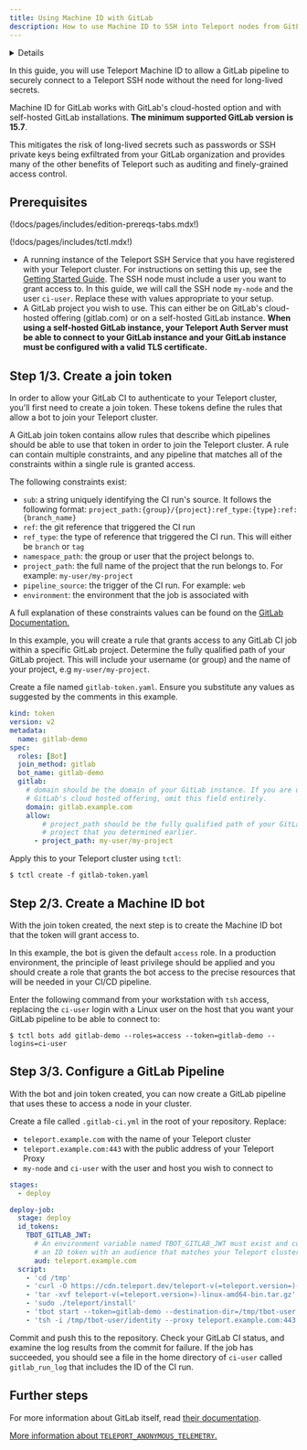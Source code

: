 ```yaml
---
title: Using Machine ID with GitLab
description: How to use Machine ID to SSH into Teleport nodes from GitLab CI
---
```


<Details
  title="Version warning"
  opened={true}
  scope={["oss", "enterprise"]}
  scopeOnly={true}
  min="12.2"
>
  Machine ID for GitLab is available starting from Teleport `v12.2`.
</Details>

In this guide, you will use Teleport Machine ID to allow a GitLab pipeline to
securely connect to a Teleport SSH node without the need for long-lived secrets.

Machine ID for GitLab works with GitLab's cloud-hosted option and with
self-hosted GitLab installations. **The minimum supported GitLab version is
15.7**.

This mitigates the risk of long-lived secrets such as passwords or SSH private
keys being exfiltrated from your GitLab organization and provides many of
the other benefits of Teleport such as auditing and finely-grained access
control.

## Prerequisites

(!docs/pages/includes/edition-prereqs-tabs.mdx!)

(!docs/pages/includes/tctl.mdx!)

- A running instance of the Teleport SSH Service that you have registered with
your Teleport cluster. For instructions on setting this up, see the
[Getting Started Guide](../../server-access/introduction.mdx). The SSH node must
include a user you want to grant access to. In this guide, we will call the SSH
node `my-node` and the user `ci-user`. Replace these with values appropriate to
your setup.
- A GitLab project you wish to use. This can either be on GitLab's cloud-hosted
offering (gitlab.com) or on a self-hosted GitLab instance. **When using a
self-hosted GitLab instance, your Teleport Auth Server must be able to connect
to your GitLab instance and your GitLab instance must be configured with a valid
TLS certificate.**

## Step 1/3. Create a join token

In order to allow your GitLab CI to authenticate to your Teleport cluster,
you'll first need to create a join token. These tokens define the rules that
allow a bot to join your Teleport cluster.

A GitLab join token contains allow rules that describe which pipelines should
be able to use that token in order to join the Teleport cluster. A rule can
contain multiple constraints, and any pipeline that matches all of the
constraints within a single rule is granted access.

The following constraints exist:
- `sub`: a string uniquely identifying the CI run's source. It follows the
  following format:
  `project_path:{group}/{project}:ref_type:{type}:ref:{branch_name}`
- `ref`: the git reference that triggered the CI run
- `ref_type`: the type of reference that triggered the CI run. This will either
  be `branch` or `tag`
- `namespace_path`: the group or user that the project belongs to.
- `project_path`: the full name of the project that the run belongs to. For
example: `my-user/my-project`
- `pipeline_source`: the trigger of the CI run. For example: `web`
- `environment`: the environment that the job is associated with

A full explanation of these constraints values can be found on the [GitLab
Documentation.](https://docs.gitlab.com/ee/ci/secrets/id_token_authentication.html#token-payload)

In this example, you will create a rule that grants access to any GitLab CI job
within a specific GitLab project. Determine the fully qualified path of your
GitLab project. This will include your username (or group) and the name of your
project, e.g `my-user/my-project`.

Create a file named `gitlab-token.yaml`. Ensure you substitute any values as
suggested by the comments in this example.

```yaml
kind: token
version: v2
metadata:
  name: gitlab-demo
spec:
  roles: [Bot]
  join_method: gitlab
  bot_name: gitlab-demo
  gitlab:
    # domain should be the domain of your GitLab instance. If you are using
    # GitLab's cloud hosted offering, omit this field entirely.
    domain: gitlab.example.com
    allow:
        # project_path should be the fully qualified path of your GitLab
        # project that you determined earlier.
      - project_path: my-user/my-project
```

Apply this to your Teleport cluster using `tctl`:

```code
$ tctl create -f gitlab-token.yaml
```

## Step 2/3. Create a Machine ID bot

With the join token created, the next step is to create the Machine ID bot that
the token will grant access to.

In this example, the bot is given the default `access` role. In a production
environment, the principle of least privilege should be applied and you should
create a role that grants the bot access to the precise resources that will be
needed in your CI/CD pipeline.

Enter the following command from your workstation with `tsh` access, replacing
the `ci-user` login with a Linux user on the host that you want your GitLab
pipeline to be able to connect to:

```code
$ tctl bots add gitlab-demo --roles=access --token=gitlab-demo --logins=ci-user
```

## Step 3/3. Configure a GitLab Pipeline

With the bot and join token created, you can now create a GitLab pipeline that
uses these to access a node in your cluster.

Create a file called `.gitlab-ci.yml` in the root of your repository. Replace:
- `teleport.example.com` with the name of your Teleport cluster
- `teleport.example.com:443` with the public address of your Teleport Proxy
- `my-node` and `ci-user` with the user and host you wish to connect to

```yaml
stages:
  - deploy

deploy-job:
  stage: deploy
  id_tokens:
    TBOT_GITLAB_JWT:
      # An environment variable named TBOT_GITLAB_JWT must exist and contain
      # an ID token with an audience that matches your Teleport cluster's name.
      aud: teleport.example.com
  script:
    - 'cd /tmp'
    - 'curl -O https://cdn.teleport.dev/teleport-v(=teleport.version=)-linux-amd64-bin.tar.gz'
    - 'tar -xvf teleport-v(=teleport.version=)-linux-amd64-bin.tar.gz'
    - 'sudo ./teleport/install'
    - 'tbot start --token=gitlab-demo --destination-dir=/tmp/tbot-user --data-dir=/tmp/tbot-data --auth-server=teleport.example.com:443 --join-method=gitlab --oneshot'
    - 'tsh -i /tmp/tbot-user/identity --proxy teleport.example.com:443 ssh ci-user@my-node "echo $CI_JOB_ID >> ~/gitlab_run_log"'
```

Commit and push this to the repository. Check your GitLab CI status, and examine
the log results from the commit for failure. If the job has succeeded, you
should see a file in the home directory of `ci-user` called `gitlab_run_log`
that includes the ID of the CI run.

## Further steps

For more information about GitLab itself, read
[their documentation](https://docs.gitlab.com/ee/ci/).

[More information about `TELEPORT_ANONYMOUS_TELEMETRY`.](../reference/telemetry.mdx)
